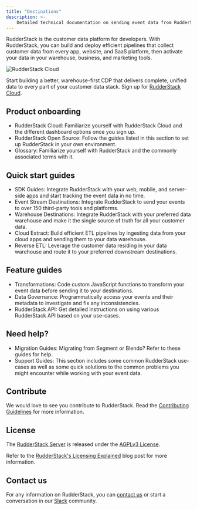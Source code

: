 ```yaml
---
title: "Destinations"
description: >-
    Detailed technical documentation on sending event data from RudderStack to your specified destination platforms.
---
```


RudderStack is the customer data platform for developers. With RudderStack, you can build and deploy efficient pipelines that collect customer data from every app, website, and SaaS platform, then activate your data in your warehouse, business, and marketing tools.

<img src="/assets/rs-cloud/rs-cloud-workflow.png" alt="RudderStack Cloud" />

<div class="successBlock">

Start building a better, warehouse-first CDP that delivers complete, unified data to every part of your customer data stack. Sign up for <a href="https://app.rudderstack.com/signup?type=freetrial" target="_blank">RudderStack Cloud</a>.
</div>

## Product onboarding

* <Link to="/rudderstack-cloud/">RudderStack Cloud</Link>: Familiarize yourself with RudderStack Cloud and the different dashboard options once you sign up.

* <Link to="/rudderstack-open-source/">RudderStack Open Source</Link>: Follow the guides listed in this section to set up RudderStack in your own environment.

* <Link to="/get-started/glossary/">Glossary</Link>: Familiarize yourself with RudderStack and the commonly associated terms with it.


## Quick start guides

* <Link to="/stream-sources/rudderstack-sdk-integration-guides/">SDK Guides</Link>: Integrate RudderStack with your web, mobile, and server-side apps and start tracking the event data in no time.

* <Link to="/destinations/">Event Stream Destinations</Link>: Integrate RudderStack to send your events to over 150 third-party tools and platforms.


* <Link to="/data-warehouse-integrations/">Warehouse Destinations</Link>: Integrate RudderStack with your preferred data warehouse and make it the single source of truth for all your customer data.

* <Link to="/cloud-extract-sources/">Cloud Extract</Link>: Build efficient ETL pipelines by ingesting data from your cloud apps and sending them to your data warehouse.

* <Link to="/reverse-etl/">Reverse ETL</Link>: Leverage the customer data residing in your data warehouse and route it to your preferred downstream destinations.

## Feature guides

* <Link to="/transformations/">Transformations</Link>: Code custom JavaScript functions to transform your event data before sending it to your destinations.

* <Link to="/data-governance/">Data Governance</Link>: Programmatically access your events and their metadata to investigate and fix any inconsistencies.

* <Link to="/rudderstack-api/">RudderStack API</Link>: Get detailed instructions on using various RudderStack API based on your use-cases.


## Need help?

* <Link to="/user-guides/migration-guides/">Migration Guides</Link>: Migrating from Segment or Blendo? Refer to these guides for help.

* <Link to="/user-guides/how-to-guides/">Support Guides</Link>: This section includes some common RudderStack use-cases as well as some quick solutions to the common problems you might encounter while working with your event data.



## Contribute

We would love to see you contribute to RudderStack. Read the [Contributing Guidelines](https://github.com/rudderlabs/rudder-server/blob/master/CONTRIBUTING.md) for more information.

## License

The [RudderStack Server](https://github.com/rudderlabs/rudder-server) is released under the [AGPLv3 License](https://www.gnu.org/licenses/agpl-3.0-standalone.html).

<div class="successBlock">

Refer to the <a href="https://rudderstack.com/blog/rudderstacks-licensing-explained" target="_blank">RudderStack's Licensing Explained</a> blog post for more information.
</div>

## Contact us

For any information on RudderStack, you can [contact us](mailto:%20docs@rudderstack.com) or start a conversation in our [Slack](https://rudderstack.com/join-rudderstack-slack-community) community.
